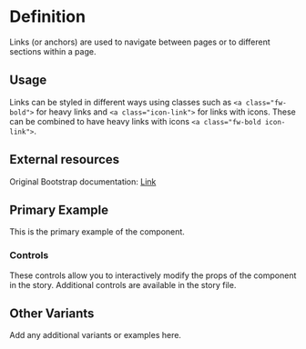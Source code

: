 

<Meta title="Links" of={LinksStories} />

<div className="sb-unstyled">

# Definition

Links (or anchors) are used to navigate between pages or to different sections within a page.

## Usage

Links can be styled in different ways using classes such as `<a class="fw-bold">` for heavy links and `<a class="icon-link">` for links with icons. These can be combined to have heavy links with icons `<a class="fw-bold icon-link">`.

## External resources

Original Bootstrap documentation: [Link](https://getbootstrap.com/docs/5.3/utilities/link/)

## Primary Example

This is the primary example of the component.

<Canvas of={LinksStories.DefaultLink} />

### Controls

These controls allow you to interactively modify the props of the component in the story. Additional controls are available in the story file.

<Controls />

## Other Variants

Add any additional variants or examples here.

<Canvas of={LinksStories.HeavyLink} />
<Canvas of={LinksStories.HeavyLinkExternal} />
<Canvas of={LinksStories.LinkExternal} />

</div>
